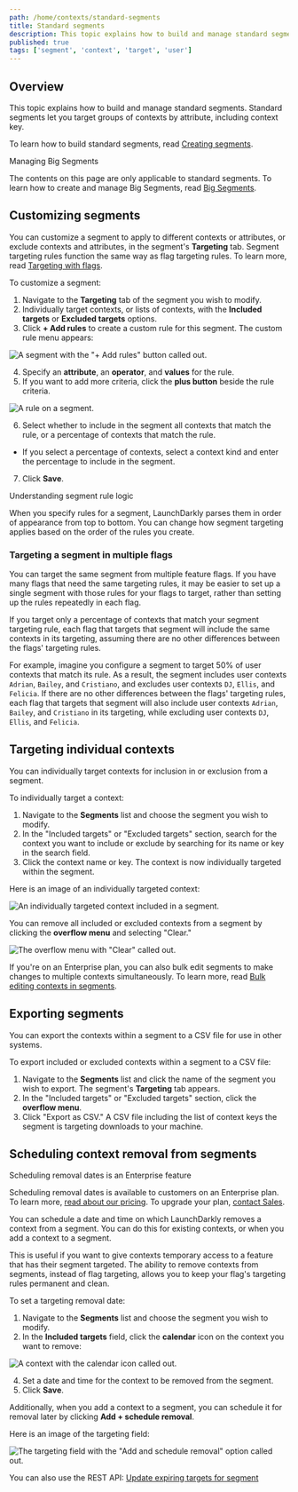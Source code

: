 ```yaml
---
path: /home/contexts/standard-segments
title: Standard segments
description: This topic explains how to build and manage standard segments. Standard segments let you target groups of contexts by attribute, including context key.
published: true
tags: ['segment', 'context', 'target', 'user']
---
```


## Overview

This topic explains how to build and manage standard segments. Standard segments let you target groups of contexts by attribute, including context key.

To learn how to build standard segments, read [Creating segments](/home/contexts/segments#creating-segments).

<Callout intent="info">
<CalloutTitle>Managing Big Segments</CalloutTitle>
<CalloutDescription>

The contents on this page are only applicable to standard segments. To learn how to create and manage Big Segments, read [Big Segments](/home/contexts/big-segments).

</CalloutDescription>
</Callout>

## Customizing segments

You can customize a segment to apply to different contexts or attributes, or exclude contexts and attributes, in the segment's **Targeting** tab. Segment targeting rules function the same way as flag targeting rules. To learn more, read [Targeting with flags](/home/flags/targeting).

To customize a segment:

1. Navigate to the **Targeting** tab of the segment you wish to modify.
2. Individually target contexts, or lists of contexts, with the **Included targets** or **Excluded targets** options.
3. Click **+ Add rules** to create a custom rule for this segment. The custom rule menu appears:

![A segment with the "+ Add rules" button called out.](segments-add-rules-callout.png)

4. Specify an **attribute**, an **operator**, and **values** for the rule.
5. If you want to add more criteria, click the **plus button** beside the rule criteria.

![A rule on a segment.](segments-include-targets-rule.png)

6. Select whether to include in the segment all contexts that match the rule, or a percentage of contexts that match the rule.
  - If you select a percentage of contexts, select a context kind and enter the percentage to include in the segment.
7. Click **Save**.

<Callout intent="info">
<CalloutTitle>Understanding segment rule logic</CalloutTitle>
<CalloutDescription>

When you specify rules for a segment, LaunchDarkly parses them in order of appearance from top to bottom. You can change how segment targeting applies based on the order of the rules you create.

</CalloutDescription>
</Callout>

### Targeting a segment in multiple flags

You can target the same segment from multiple feature flags. If you have many flags that need the same targeting rules, it may be easier to set up a single segment with those rules for your flags to target, rather than setting up the rules repeatedly in each flag.

If you target only a percentage of contexts that match your segment targeting rule, each flag that targets that segment will include the same contexts in its targeting, assuming there are no other differences between the flags' targeting rules.

For example, imagine you configure a segment to target 50% of user contexts that match its rule. As a result, the segment includes user contexts `Adrian`, `Bailey`, and `Cristiano`, and excludes user contexts `DJ`, `Ellis`, and `Felicia`. If there are no other differences between the flags' targeting rules, each flag that targets that segment will also include user contexts `Adrian`, `Bailey`, and `Cristiano` in its targeting, while excluding user contexts `DJ`, `Ellis`, and `Felicia`.

## Targeting individual contexts

You can individually target contexts for inclusion in or exclusion from a segment.

To individually target a context:

1. Navigate to the **Segments** list and choose the segment you wish to modify.
2. In the "Included targets" or "Excluded targets" section, search for the context you want to include or exclude by searching for its name or key in the search field.
3. Click the context name or key. The context is now individually targeted within the segment.

Here is an image of an individually targeted context:

![An individually targeted context included in a segment.](segments-targeted-context.png)

You can remove all included or excluded contexts from a segment by clicking the **overflow menu** and selecting "Clear."

![The overflow menu with "Clear" called out.](segments-clear-targets-callout.png)

If you're on an Enterprise plan, you can also bulk edit segments to make changes to multiple contexts simultaneously. To learn more, read [Bulk editing contexts in segments](/home/contexts/bulk-edit-segments).

## Exporting segments

You can export the contexts within a segment to a CSV file for use in other systems.

To export included or excluded contexts within a segment to a CSV file:

1. Navigate to the **Segments** list and click the name of the segment you wish to export. The segment's **Targeting** tab appears.
2. In the "Included targets" or "Excluded targets" section, click the **overflow menu**.
3. Click "Export as CSV." A CSV file including the list of context keys the segment is targeting downloads to your machine.


## Scheduling context removal from segments

<Callout intent="primary">
<CalloutTitle>Scheduling removal dates is an Enterprise feature</CalloutTitle>
<CalloutDescription>

Scheduling removal dates is available to customers on an Enterprise plan. To learn more, [read about our pricing](https://launchdarkly.com/pricing/). To upgrade your plan, [contact Sales](https://launchdarkly.com/contact-sales/).

</CalloutDescription>
</Callout>

You can schedule a date and time on which LaunchDarkly removes a context from a segment. You can do this for existing contexts, or when you add a context to a segment.

This is useful if you want to give contexts temporary access to a feature that has their segment targeted. The ability to remove contexts from segments, instead of flag targeting, allows you to keep your flag's targeting rules permanent and clean.

To set a targeting removal date:

1. Navigate to the **Segments** list and choose the segment you wish to modify.
2. In the **Included targets** field, click the **calendar** icon on the context you want to remove:

![A context with the calendar icon called out.](segments-schedule-context.png)

4. Set a date and time for the context to be removed from the segment.
5. Click **Save**.

Additionally, when you add a context to a segment, you can schedule it for removal later by clicking **Add + schedule removal**.

Here is an image of the targeting field:

![The targeting field with the "Add and schedule removal" option called out.](flag-targeting-context-add-schedule-callout.png)

<LearnMore>

You can also use the REST API: [Update expiring targets for segment](https://apidocs.launchdarkly.com/tag/Segments#operation/patchExpiringTargetsForSegment)

</LearnMore>
